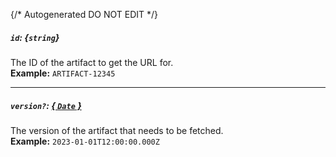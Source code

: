 {/* Autogenerated DO NOT EDIT  */}
##### `id`: *{`string`}*
The ID of the artifact to get the URL for.
<br/>
**Example:** `ARTIFACT-12345`

---
##### `version?`: [*{ `Date` }*](https://developer.mozilla.org/en-US/docs/Web/JavaScript/Reference/Global_Objects/Date)
The version of the artifact that needs to be fetched.
<br/>
**Example:** `2023-01-01T12:00:00.000Z`


